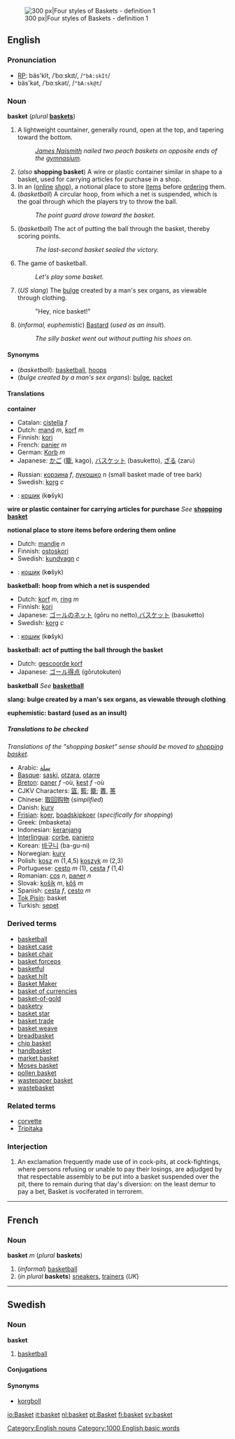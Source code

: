 [[Image:Baskets four styles.jpg|thumb|right|300 px|Four styles of Baskets - definition&nbsp;1]]

==English==
===Pronunciation===
*[[RP]]: bäs'kĭt, /ˈbɑːskɪt/, /<tt>"bA:skIt</tt>/<br>
*bäs'kət, /ˈbɑːskət/, /<tt>"bA:sk@t</tt>/<!--where is this pronunciation used?-->

===Noun===
'''basket''' (''plural'' '''[[baskets]]''')

# A lightweight countainer, generally round, open at the top, and tapering toward the bottom.
#: ''[[James Naismith]] nailed two peach baskets on opposite ends of the [[gymnasium]].''
#(''also'' '''shopping basket''') A wire or plastic container similar in shape to a basket, used for carrying articles for purchase in a shop.
# In an ([[online]] [[shop]]), a notional place to store [[item]]s before [[order]]ing them.
# (''basketball'') A circular hoop, from which a net is suspended, which is the goal through which the players try to throw the ball.
#:''The point guard drove toward the basket.''
#(''basketball'') The act of putting the ball through the basket, thereby scoring points.
#:''The last-second basket sealed the victory.''
#The game of basketball.
#:''Let's play some basket.''
# (''US slang'') The [[bulge]] created by a man's sex organs, as viewable through clothing.
#: "Hey, nice basket!"
#(''informal, euphemistic'') [[Bastard]] (''used as an insult'').
#:''The silly basket went out without putting his shoes on.''

====Synonyms====
*(''basketball''): [[basketball]], [[hoop]]s
*(''bulge created by a man's sex organs''): [[bulge]], [[packet]]

====Translations====

'''container'''
{{top}}
*Catalan: [[cistella]] ''f''
*Dutch: [[mand]] ''m'', [[korf]] ''m''
*Finnish: [[kori]]
*French: [[panier]] ''m''
*German: [[Korb]] ''m''
*Japanese: [[かご]] ([[籠]], kago), [[バスケット]] (basuketto), [[ざる]] (zaru)
{{mid}}
*Russian: [[корзина]] ''f'', [[лукошко]] ''n'' (small basket made of tree bark)
*Swedish: [[korg]] ''c''
*{{uk}}: [[кошик]] (k'''o'''šyk) {{m}} 
{{bottom}}

'''wire or plastic container for carrying articles for purchase'''
''See'' '''[[shopping basket]]'''

'''notional place to store items before ordering them online'''
{{top}}
*Dutch: [[mandje]] ''n''
*Finnish: [[ostoskori]]
*Swedish: [[kundvagn]] ''c''
*{{uk}}: [[кошик]] (k'''o'''šyk) {{m}} 
{{mid}}
{{bottom}}

'''basketball: hoop from which a net is suspended'''
{{top}}
*Dutch: [[korf]] ''m'', [[ring]] ''m''
*Finnish: [[kori]]
*Japanese: [[ゴールのネット]] (gōru no netto),[[バスケット]] (basuketto)
*Swedish: [[korg]] ''c''
*{{uk}}: [[кошик]] (k'''o'''šyk) {{m}} 
{{mid}}
{{bottom}}

'''basketball: act of putting the ball through the basket'''
{{top}}
*Dutch: [[gescoorde korf]]
*Japanese: [[ゴール得点]] (gōrutokuten)
{{mid}}
{{bottom}}

'''basketball'''
''See'' '''[[basketball]]'''

'''slang: bulge created by a man's sex organs, as viewable through clothing'''
<!--Add SLANG translations to this table, where these exist-->

'''euphemistic: bastard (used as an insult)'''
<!--Add INFORMAL EUPHEMISTIC translations to this table, where these exist-->
{{top}}
{{mid}}
{{bottom}}

=====Translations to be checked=====
<!--Remove this section once all of the translations below have been moved into the tables above.-->
{{checktrans}}  ''Translations of the "shopping basket" sense should be moved to [[shopping basket]].''

*Arabic: [[سلة]]
*[[Basque]]: [[saski]], [[otzara]], [[otarre]]
*[[Breton]]: [[paner]] ''f'' -où, [[kest]] ''f'' -où
*CJKV Characters: [[篮]], [[籃]]; [[籠]]; [[蕢]], [[蒉]]
*Chinese: [[取回购物]] (''simplified'')
*Danish: [[kurv]]
*[[Frisian]]: [[koer]], [[boadskipkoer]] (''specifically for shopping'')
*Greek: (mbasketa)
*Indonesian: [[keranjang]]
*[[Interlingua]]: [[corbe]], [[paniero]]
*Korean: [[바구니]] (ba-gu-ni)
*Norwegian: [[kurv]]
*Polish: [[kosz]] ''m'' (1,4,5) [[koszyk]] ''m'' (2,3)
*Portuguese: [[cesto]] ''m'' (1), [[cesta]] ''f'' (1,4)
*Romanian: [[coş]] ''n'', [[paner]] ''n''
*Slovak: [[košík]] ''m'', [[kôš]] ''m''
*Spanish: [[cesta]] ''f'', [[cesto]] ''m''
*[[Tok Pisin]]: basket
*Turkish: [[sepet]]

===Derived terms===
*[[basketball]]
*[[basket case]]
*[[basket chair]]
*[[basket forceps]]
*[[basketful]]
*[[basket hilt]]
*[[Basket Maker]]
*[[basket of currencies]]
*[[basket-of-gold]]
*[[basketry]]
*[[basket star]]
*[[basket trade]]
*[[basket weave]]
*[[breadbasket]]
*[[chip basket]]
*[[handbasket]]
*[[market basket]]
*[[Moses basket]]
*[[pollen basket]]
*[[wastepaper basket]]
*[[wastebasket]]

===Related terms===
*[[corvette]]
*[[Tripitaka]]

[[Category:English nouns]]

===Interjection===

# {{vulgar}} An exclamation frequently made use of in cock-pits, at cock-fightings, where persons refusing or unable to pay their losings, are adjudged by that respectable assembly to be put into a basket suspended over the pit, there to remain during that day's diversion: on the least demur to pay a bet, Basket is vociferated in terrorem.

----
==French==
===Noun===
'''basket''' ''m'' (''plural'' '''baskets''')

#(''informal'') [[basketball]]
#(''in plural'' '''baskets''') [[sneaker]]s, [[trainer]]s (''UK'')

----
==Swedish==
===Noun===
'''basket'''
#[[basketball]]

====Conjugations====
{{sv-noun-un|gender=Common|basket|basketen|baskets|basketens}}

====Synonyms====
*[[korgboll]]


[[Category:1000 English basic words]]

[[io:Basket]]
[[it:basket]]
[[nl:basket]]
[[pt:Basket]]
[[fi:basket]]
[[sv:basket]]